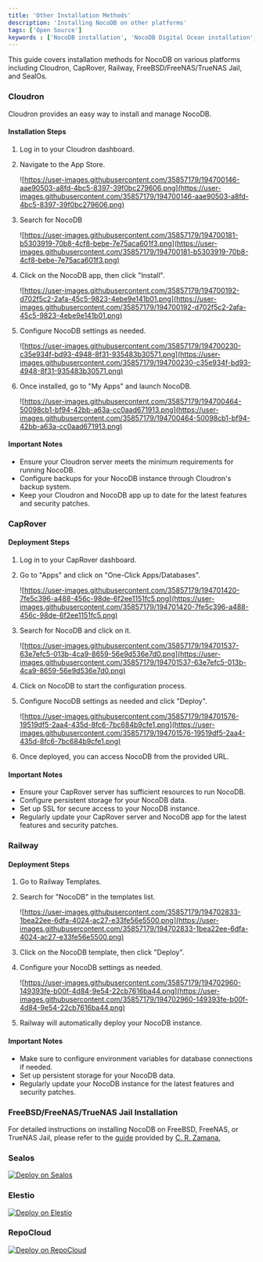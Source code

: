 ```yaml
---
title: 'Other Installation Methods'
description: 'Installing NocoDB on other platforms'
tags: ['Open Source']
keywords : ['NocoDB installation', 'NocoDB Digital Ocean installation', 'NocoDB prerequisites']
---
```


This guide covers installation methods for NocoDB on various platforms including Cloudron, CapRover, Railway, FreeBSD/FreeNAS/TrueNAS Jail, and SealOs.

### Cloudron

Cloudron provides an easy way to install and manage NocoDB.

#### Installation Steps

1. Log in to your Cloudron dashboard.
2. Navigate to the App Store.

   ![https://user-images.githubusercontent.com/35857179/194700146-aae90503-a8fd-4bc5-8397-39f0bc279606.png](https://user-images.githubusercontent.com/35857179/194700146-aae90503-a8fd-4bc5-8397-39f0bc279606.png)
3. Search for NocoDB
    
    ![https://user-images.githubusercontent.com/35857179/194700181-b5303919-70b8-4cf8-bebe-7e75aca601f3.png](https://user-images.githubusercontent.com/35857179/194700181-b5303919-70b8-4cf8-bebe-7e75aca601f3.png)
4. Click on the NocoDB app, then click "Install".
    
    ![https://user-images.githubusercontent.com/35857179/194700192-d702f5c2-2afa-45c5-9823-4ebe9e141b01.png](https://user-images.githubusercontent.com/35857179/194700192-d702f5c2-2afa-45c5-9823-4ebe9e141b01.png)
5. Configure NocoDB settings as needed.

    ![https://user-images.githubusercontent.com/35857179/194700230-c35e934f-bd93-4948-8f31-935483b30571.png](https://user-images.githubusercontent.com/35857179/194700230-c35e934f-bd93-4948-8f31-935483b30571.png)
5. Once installed, go to "My Apps" and launch NocoDB.

    ![https://user-images.githubusercontent.com/35857179/194700464-50098cb1-bf94-42bb-a63a-cc0aad671913.png](https://user-images.githubusercontent.com/35857179/194700464-50098cb1-bf94-42bb-a63a-cc0aad671913.png)

#### Important Notes
- Ensure your Cloudron server meets the minimum requirements for running NocoDB.
- Configure backups for your NocoDB instance through Cloudron's backup system.
- Keep your Cloudron and NocoDB app up to date for the latest features and security patches.

### CapRover

#### Deployment Steps

1. Log in to your CapRover dashboard.
2. Go to "Apps" and click on "One-Click Apps/Databases".
   
    ![https://user-images.githubusercontent.com/35857179/194701420-7fe5c396-a488-456c-98de-6f2ee1151fc5.png](https://user-images.githubusercontent.com/35857179/194701420-7fe5c396-a488-456c-98de-6f2ee1151fc5.png)
3. Search for NocoDB and click on it.

    ![https://user-images.githubusercontent.com/35857179/194701537-63e7efc5-013b-4ca9-8659-56e9d536e7d0.png](https://user-images.githubusercontent.com/35857179/194701537-63e7efc5-013b-4ca9-8659-56e9d536e7d0.png)
4. Click on NocoDB to start the configuration process.
5. Configure NocoDB settings as needed and click "Deploy".

    ![https://user-images.githubusercontent.com/35857179/194701576-19519df5-2aa4-435d-8fc6-7bc684b9cfe1.png](https://user-images.githubusercontent.com/35857179/194701576-19519df5-2aa4-435d-8fc6-7bc684b9cfe1.png)
6. Once deployed, you can access NocoDB from the provided URL.

#### Important Notes
- Ensure your CapRover server has sufficient resources to run NocoDB.
- Configure persistent storage for your NocoDB data.
- Set up SSL for secure access to your NocoDB instance.
- Regularly update your CapRover server and NocoDB app for the latest features and security patches.

### Railway

#### Deployment Steps

1. Go to Railway Templates.
2. Search for "NocoDB" in the templates list.

    ![https://user-images.githubusercontent.com/35857179/194702833-1bea22ee-6dfa-4024-ac27-e33fe56e5500.png](https://user-images.githubusercontent.com/35857179/194702833-1bea22ee-6dfa-4024-ac27-e33fe56e5500.png)
3. Click on the NocoDB template, then click "Deploy".
4. Configure your NocoDB settings as needed.

    ![https://user-images.githubusercontent.com/35857179/194702960-149393fe-b00f-4d84-9e54-22cb7616ba44.png](https://user-images.githubusercontent.com/35857179/194702960-149393fe-b00f-4d84-9e54-22cb7616ba44.png)
5. Railway will automatically deploy your NocoDB instance.

#### Important Notes
- Make sure to configure environment variables for database connections if needed.
- Set up persistent storage for your NocoDB data.
- Regularly update your NocoDB instance for the latest features and security patches.

### FreeBSD/FreeNAS/TrueNAS Jail Installation

For detailed instructions on installing NocoDB on FreeBSD, FreeNAS, or TrueNAS Jail, please refer to the [guide](https://gist.github.com/Zamana/e9281d736f9e9ce5882c6f4b140a590e) provided by [C. R. Zamana.](https://github.com/Zamana)


### Sealos

[![Deploy on Sealos](https://raw.githubusercontent.com/labring-actions/templates/main/Deploy-on-Sealos.svg)](https://cloud.sealos.io/?openapp=system-template%3FtemplateName%3Dnocodb)

### Elestio

[![Deploy on Elestio](https://elest.io/images/logos/deploy-to-elestio-btn.png)](https://elest.io/open-source/nocodb)

### RepoCloud

[![Deploy on RepoCloud](https://d16t0pc4846x52.cloudfront.net/deploy.png)](https://repocloud.io/details/?app_id=100)

